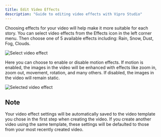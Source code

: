 ```yaml
---
title: Edit Video Effects
description: "Guide to editing video effects with Vipro Studio"
---
```


Choosing effects for your video will help make it more suitable for each story. You can select video effects from the Effects icon in the left corner menu. Then choose one of 5 available effects including: Rain, Snow, Dust, Fog, Clouds.

<img
  src='/en/images/usage/video-editor/video-effect.jpg'
  alt='Select video effect'
  className='rounded-lg'
/>

Here you can choose to enable or disable motion effects. If motion is enabled, the images in the video will be enhanced with effects like zoom in, zoom out, movement, rotation, and many others. If disabled, the images in the video will remain static.

<img
  src='/en/images/usage/video-editor/video-effect-onoff.jpg'
  alt='Selected video effect'
  className='rounded-lg'
/>

## Note

Your video effect settings will be automatically saved to the video template you chose in the first step when creating the video. If you create another video using the same template, these settings will be defaulted to those from your most recently created video.
